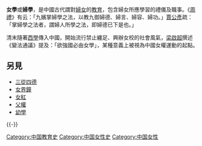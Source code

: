 {{not|女學。}}
'''女學'''或'''婦學'''，是中國古代謂對[[婦女|婦女]]的[[教育|教育]]，包含婦女所應學習的禮儀及職事。《[[周禮|周禮]]》有云：「九嬪掌婦學之法，以教九御婦德、婦言、婦容、婦功。」[[賈公彥|賈公彥]]疏：「掌婦學之法者，謂婦人所學之法，即婦德已下是也。」

清末隨著[[西學|西學]]傳入中國，開始流行禁止纏足、興辦女校的社會風氣，[[梁啟超|梁啟超]]撰述《變法通議》提及：「欲強國必由女學」，某種意義上被視為中國女權運動的起點。

== 另見 ==
* [[三從四德|三從四德]]
* [[女界鐘|女界鐘]]
* [[女紅|女紅]]
* [[父權|父權]]
* [[幼學|幼學]]

{{-}}
{{中國文化小作品}}

[[Category:中国教育史|Category:中国教育史]]
[[Category:中国女性史|Category:中国女性史]]
[[Category:中国女性|Category:中国女性]]